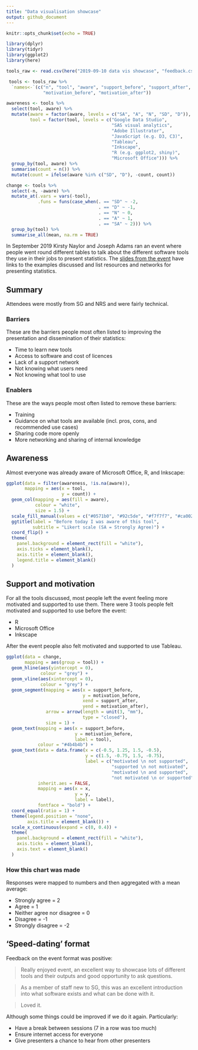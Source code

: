 ```yaml
---
title: "Data visualisation showcase"
output: github_document
---
```


```r
knitr::opts_chunk$set(echo = TRUE)

library(dplyr)
library(tidyr)
library(ggplot2)
library(here)

tools_raw <- read.csv(here("2019-09-10 data vis showcase", "feedback.csv"))

 tools <- tools_raw %>%
  `names<-`(c("n", "tool", "aware", "support_before", "support_after",
              "motivation_before", "motivation_after"))

awareness <- tools %>%
  select(tool, aware) %>%
  mutate(aware = factor(aware, levels = c("SA", "A", "N", "SD", "D")),
         tool = factor(tool, levels = c("Google Data Studio",
                                        "SAS visual analytics",
                                        "Adobe Illustrator",
                                        "JavaScript (e.g. D3, C3)",
                                        "Tableau",
                                        "Inkscape",
                                        "R (e.g. ggplot2, shiny)",
                                        "Microsoft Office"))) %>%
  group_by(tool, aware) %>%
  summarise(count = n()) %>%
  mutate(count = ifelse(aware %in% c("SD", "D"), -count, count))

change <- tools %>%
  select(-n, -aware) %>%
  mutate_at(.vars = vars(-tool),
            .funs = funs(case_when(. == "SD" ~ -2,
                                   . == "D" ~ -1,
                                   . == "N" ~ 0,
                                   . == "A" ~ 1,
                                   . == "SA" ~ 2))) %>%
  group_by(tool) %>%
  summarise_all(mean, na.rm = TRUE)
```

In September 2019 Kirsty Naylor and Joseph Adams ran an event where people went round different tables to talk about the different software tools they use in their jobs to present statistics. The [slides from the event](https://drive.google.com/file/d/1gEqtWETn7ZEPYzhj4QnA11aC4cuDAxL2/view?usp=sharing) have links to the examples discussed and list resources and networks for presenting statistics.

## Summary
Attendees were mostly from SG and NRS and were fairly technical.

### Barriers

These are the barriers people most often listed to improving the presentation and dissemination of their statistics:

* Time to learn new tools
* Access to software and cost of licences
* Lack of a support network
* Not knowing what users need
* Not knowing what tool to use

### Enablers

These are the ways people most often listed to remove these barriers:

* Training
* Guidance on what tools are available (incl. pros, cons, and recommended use cases)
* Sharing code more openly
* More networking and sharing of internal knowledge

## Awareness

Almost everyone was already aware of Microsoft Office, R, and Inkscape:

```r
ggplot(data = filter(awareness, !is.na(aware)),
       mapping = aes(x = tool,
                     y = count)) +
  geom_col(mapping = aes(fill = aware),
           colour = "white",
           size = 1.5) +
  scale_fill_manual(values = c("#0571b0", "#92c5de", "#f7f7f7", "#ca0020", "#f4a582")) +
  ggtitle(label = "Before today I was aware of this tool",
          subtitle = "Likert scale (SA = Strongly Agree)") +
  coord_flip() +
  theme(
    panel.background = element_rect(fill = "white"),
    axis.ticks = element_blank(),
    axis.title = element_blank(),
    legend.title = element_blank()
  )
```

## Support and motivation

For all the tools discussed, most people left the event feeling more motivated and supported to use them. There were 3 tools people felt motivated and supported to use before the event:

* R
* Microsoft Office
* Inkscape

After the event people also felt motivated and supported to use Tableau.

```r

ggplot(data = change,
       mapping = aes(group = tool)) +
  geom_hline(aes(yintercept = 0),
             colour = "grey") +
  geom_vline(aes(xintercept = 0),
             colour = "grey") +
  geom_segment(mapping = aes(x = support_before,
                             y = motivation_before,
                             xend = support_after,
                             yend = motivation_after),
               arrow = arrow(length = unit(3, "mm"),
                             type = "closed"),
               size = 1) +
  geom_text(mapping = aes(x = support_before,
                          y = motivation_before,
                          label = tool),
            colour = "#4b4b4b") +
  geom_text(data = data.frame(x = c(-0.5, 1.25, 1.5, -0.5),
                              y = c(1.5, -0.75, 1.5, -0.75),
                              label = c("motivated \n not supported",
                                        "supported \n not motivated",
                                        "motivated \n and supported",
                                        "not motivated \n or supported")),
            inherit.aes = FALSE,
            mapping = aes(x = x,
                          y = y,
                          label = label),
            fontface = "bold") +
  coord_equal(ratio = 1) +
  theme(legend.position = "none",
        axis.title = element_blank()) +
  scale_x_continuous(expand = c(0, 0.4)) +
  theme(
    panel.background = element_rect(fill = "white"),
    axis.ticks = element_blank(),
    axis.text = element_blank()
  )
```

### How this chart was made
Responses were mapped to numbers and then aggregated with a mean average:

* Strongly agree = 2
* Agree = 1
* Neither agree nor disagree = 0
* Disagree = -1
* Strongly disagree = -2


## 'Speed-dating' format
Feedback on the event format was positive:

> Really enjoyed event, an excellent way to showcase lots of different tools and their outputs and good opportunity to ask questions.

> As a member of staff new to SG, this was an excellent introduction into what software exists and what can be done with it.

> Loved it.

Although some things could be improved if we do it again. Particularly:

* Have a break between sessions (7 in a row was too much)
* Ensure internet access for everyone
* Give presenters a chance to hear from other presenters